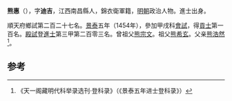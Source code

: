 '''熊惠'''（{{bd|1425年||？}}），字'''迪吉'''，江西南昌縣人，錦衣衛軍籍，[[明朝|明朝]]政治人物。進士出身。

順天府鄉試第二百二十七名。[[景泰|景泰]]五年（1454年），參加甲戌科[[會試|會試]]，得[[貢士|貢士]]第一百名。[[殿試|殿試]]登[[進士|進士]]第三甲第二百零三名。曾祖父[[熊宗文|熊宗文]]。祖父[[熊希玄|熊希玄]]。父亲[[熊浩然|熊浩然]]<ref>《天一阁藏明代科举录选刊·登科录》（《景泰五年进士登科录》）</ref>。

==参考==
{{reflist}}
{{明朝人物小作品}}
{{景泰五年甲戌科殿試金榜}}